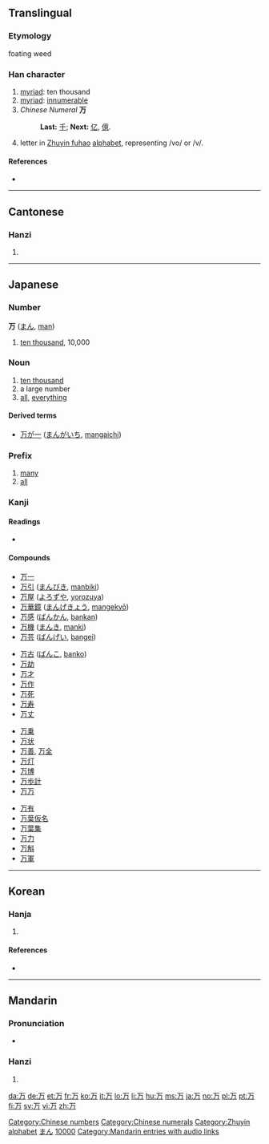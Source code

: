 {{see|萬}}<!-- may be replaced by zh-forms -->
==Translingual==
{{Han stroke|[[Image:万-order.gif]]}}

===Etymology===
foating weed

===Han character===
{{Han char|rn=1|rad=一|as=02|sn=3|four=1022<sub>7</sub>|canj=一尸 (MS)}}

#[[myriad]]: ten thousand
#[[myriad]]: [[innumerable]]
#''Chinese Numeral'' '''万'''
#:'''Last:''' [[千]]; '''Next:''' [[亿]], [[億]]. 
#letter in [[Zhuyin fuhao]] [[alphabet]], representing /vo/ or /v/.

====References====
* {{Han ref|kx=0076.030|dkj=00010|dj=0137.070|hdz=10009.030|uh=4E07|ud=19975|bh=C945|bd=51525}}

[[Category:Chinese numbers]]
[[Category:Chinese numerals]]
[[Category:Zhuyin alphabet]]
----

==Cantonese==

===Hanzi===
{{yue-hanzi|jyut=|y=maan6, mak6}}

# {{defn|Cantonese}}

----

==Japanese==

===Number===
'''万''' ([[まん]], [[man]])

# [[ten thousand]], 10,000

===Noun===
{{ja-noun|k|hira=よろず|rom=yorozu}}

# [[ten thousand]]
# a large number
# [[all]], [[everything]]

====Derived terms====
* [[万が一]] ([[まんがいち]], [[mangaichi]])

===Prefix===
{{ja-pos|k|prefix|hira=ばん|rom=ban|hidx=はん'}}

# [[many]]
# [[all]]

===Kanji===
{{ja-kanji|grade=2|rs=一02}}

====Readings====
* {{ja-readings|on=[[まん]] (''man''), [[ばん]] (''ban'')|kun=[[よろず]] (''yorozu'')|nanori=[[かず]] (''kazu''), [[ま]] (''ma''), [[ゆる]] (''yuru'')}}

====Compounds====
{{top4}}
* [[万一]]
* [[万引]] ([[まんびき]], [[manbiki]])
* [[万屋]] ([[よろずや]], [[yorozuya]])
* [[万華鏡]] ([[まんげきょう]], [[mangekyō]])
* [[万感]] ([[ばんかん]], [[bankan]])
* [[万機]] ([[まんき]], [[manki]])
* [[万芸]] ([[ばんげい]], [[bangei]])
{{mid4}}
* [[万古]] ([[ばんこ]], [[banko]])
* [[万劫]]
* [[万才]]
* [[万作]]
* [[万死]]
* [[万寿]]
* [[万丈]]
{{mid4}}
* [[万乗]]
* [[万状]]
* [[万善]], [[万全]]
* [[万灯]]
* [[万博]]
* [[万歩計]]
* [[万万]]
{{mid4}}
* [[万有]]
* [[万葉仮名]]
* [[万葉集]]
* [[万力]]
* [[万斛]]
* [[万軍]]
{{bottom}}

[[Category:1000 Japanese basic words|まん]]
[[Category:Japanese numbers|10000]]

----

==Korean==

===Hanja===
{{ko-hanja|hangeul=만|rv=man|mr=man|y=man|eumhun=일만|ehrv=ilman|ehmr=ilman|ehy=}}

# {{defn|Korean}}

====References====
* {{Hanja ref|nav=9199}}

----

==Mandarin==

===Pronunciation===
*{{audio|zh-wàn.ogg|audio}}

===Hanzi===
{{cmn-hanzi|tra=萬|pin=[[wàn]] ([[wan4]]), [[mò]] ([[mo4]])|wg=wan<sup>4</sup>, mo<sup>4</sup>}}

# {{defn|Mandarin}}

[[Category:Mandarin entries with audio links]]

[[da:万]]
[[de:万]]
[[et:万]]
[[fr:万]]
[[ko:万]]
[[it:万]]
[[lo:万]]
[[li:万]]
[[hu:万]]
[[ms:万]]
[[ja:万]]
[[no:万]]
[[pl:万]]
[[pt:万]]
[[fi:万]]
[[sv:万]]
[[vi:万]]
[[zh:万]]